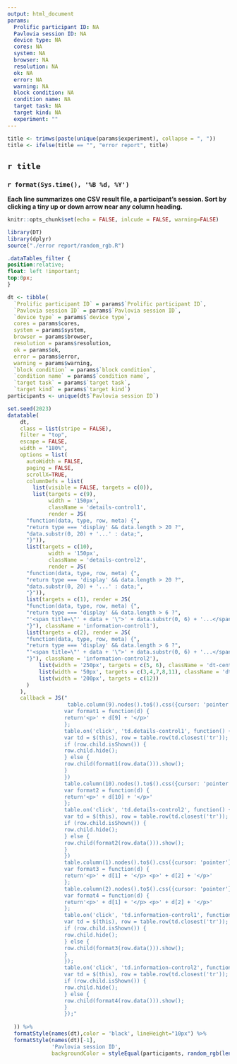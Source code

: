 ```yaml
---
output: html_document
params:
  Prolific participant ID: NA
  Pavlovia session ID: NA 
  device type: NA 
  cores: NA
  system: NA
  browser: NA
  resolution: NA
  ok: NA
  error: NA
  warning: NA 
  block condition: NA
  condition name: NA
  target task: NA
  target kind: NA
  experiment: ""
---
```

```r
title <- trimws(paste(unique(params$experiment), collapse = ", "))
title <- ifelse(title == "", "error report", title)
```

## `r title`

### `r format(Sys.time(), '%B %d, %Y')`

```{=html}
<style>
.main-container {
    margin-left: 0;
    margin-right: 0;
}
</style>
```

**Each line summarizes one CSV result file, a participant’s session. Sort by clicking a tiny up or down arrow near any column heading.**

```r
knitr::opts_chunk$set(echo = FALSE, inlcude = FALSE, warning=FALSE)
```


```r
library(DT)
library(dplyr)
source("./error report/random_rgb.R")
```

```css
.dataTables_filter {
position:relative; 
float: left !important; 
top:0px;
}
```

```r
dt <- tibble(
  `Prolific participant ID` = params$`Prolific participant ID`,
  `Pavlovia session ID` = params$`Pavlovia session ID`,
  `device type` = params$`device type`,
  cores = params$cores,
  system = params$system,
  browser = params$browser,
  resolution = params$resolution,
  ok = params$ok,
  error = params$error,
  warning = params$warning,
  `block condition` = params$`block condition`,
  `condition name` = params$`condition name`,
  `target task` = params$`target task`,
  `target kind` = params$`target kind`)
participants <- unique(dt$`Pavlovia session ID`)
```


```r
set.seed(2023)
datatable(
    dt, 
    class = list(stripe = FALSE),
    filter = "top",
    escape = FALSE,
    width = "180%",
    options = list(
      autoWidth = FALSE,
      paging = FALSE,
      scrollX=TRUE,
      columnDefs = list(
        list(visible = FALSE, targets = c(0)),
        list(targets = c(9), 
             width = '150px',
             className = 'details-control1',
             render = JS(
      "function(data, type, row, meta) {",
      "return type === 'display' && data.length > 20 ?",
      "data.substr(0, 20) + '...' : data;",
      "}")),
      list(targets = c(10), 
             width = '150px',
             className = 'details-control2',
             render = JS(
      "function(data, type, row, meta) {",
      "return type === 'display' && data.length > 20 ?",
      "data.substr(0, 20) + '...' : data;",
      "}")),
      list(targets = c(1), render = JS(
      "function(data, type, row, meta) {",
      "return type === 'display' && data.length > 6 ?",
      "'<span title=\"' + data + '\">' + data.substr(0, 6) + '...</span>' : data;",
      "}"), className = 'information-control1'),
      list(targets = c(2), render = JS(
      "function(data, type, row, meta) {",
      "return type === 'display' && data.length > 6 ?",
      "'<span title=\"' + data + '\">' + data.substr(0, 6) + '...</span>' : data;",
      "}"), className = 'information-control2'),
          list(width = '250px', targets = c(5, 6), className = 'dt-center'),
          list(width = '50px', targets = c(3,4,7,8,11), className = 'dt-center'),
          list(width = '200px', targets = c(12))
      )
    ),
    callback = JS("
                   table.column(9).nodes().to$().css({cursor: 'pointer'});
                  var format1 = function(d) {
                  return'<p>' + d[9] + '</p>'
                  };
                  table.on('click', 'td.details-control1', function() {
                  var td = $(this), row = table.row(td.closest('tr'));
                  if (row.child.isShown()) {
                  row.child.hide();
                  } else {
                  row.child(format1(row.data())).show();
                  }
                  })
                  table.column(10).nodes().to$().css({cursor: 'pointer'});
                  var format2 = function(d) {
                  return'<p>' + d[10] + '</p>'
                  };
                  table.on('click', 'td.details-control2', function() {
                  var td = $(this), row = table.row(td.closest('tr'));
                  if (row.child.isShown()) {
                  row.child.hide();
                  } else {
                  row.child(format2(row.data())).show();
                  }
                  })
                  table.column(1).nodes().to$().css({cursor: 'pointer'});
                  var format3 = function(d) {
                  return'<p>' + d[1] + '</p> <p>' + d[2] + '</p>'
                  };
                  table.column(2).nodes().to$().css({cursor: 'pointer'});
                  var format4 = function(d) {
                  return'<p>' + d[1] + '</p> <p>' + d[2] + '</p>'
                  };
                  table.on('click', 'td.information-control1', function() {
                  var td = $(this), row = table.row(td.closest('tr'));
                  if (row.child.isShown()) {
                  row.child.hide();
                  } else {
                  row.child(format3(row.data())).show();
                  }
                  });
                  table.on('click', 'td.information-control2', function() {
                  var td = $(this), row = table.row(td.closest('tr'));
                  if (row.child.isShown()) {
                  row.child.hide();
                  } else {
                  row.child(format4(row.data())).show();
                  }
                  });"
                  
  )) %>% 
  formatStyle(names(dt),color = 'black', lineHeight="10px") %>% 
  formatStyle(names(dt)[-1],
              'Pavlovia session ID', 
              backgroundColor = styleEqual(participants, random_rgb(length(participants))))
```



